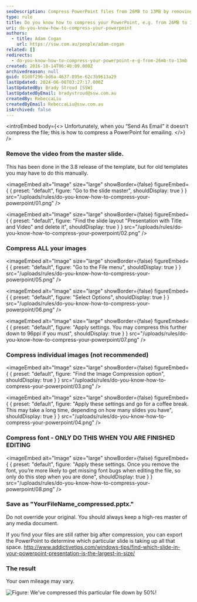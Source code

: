 ```yaml
---
seoDescription: Compress PowerPoint files from 26MB to 13MB by removing video from master slide, compressing images and font, and saving as a new file.
type: rule
title: Do you know how to compress your PowerPoint, e.g. from 26MB to 13MB?
uri: do-you-know-how-to-compress-your-powerpoint
authors:
  - title: Adam Cogan
    url: https://ssw.com.au/people/adam-cogan
related: []
redirects:
  - do-you-know-how-to-compress-your-powerpoint-e-g-from-26mb-to-13mb
created: 2016-10-14T06:40:09.000Z
archivedreason: null
guid: 01d0f296-bd6a-4637-895e-62c3b9613a29
lastUpdated: 2024-06-08T03:27:17.000Z
lastUpdatedBy: Brady Stroud [SSW]
lastUpdatedByEmail: bradystroud@ssw.com.au
createdBy: RebeccaLiu
createdByEmail: RebeccaLiu@ssw.com.au
isArchived: false
---
```


<introEmbed
  body={<>
Unfortunately, when you “Send As Email” it doesn’t compress the file; this is how to compress a PowerPoint for emailing.
  </>}
/>
### Remove the video from the master slide.

This has been done in the 3.8 release of the template, but for old templates you may have to do this manually.


<imageEmbed
  alt="Image"
  size="large"
  showBorder={false}
  figureEmbed={ {
    preset: "default",
    figure: "Go to the slide master",
    shouldDisplay: true
  } }
  src="/uploads/rules/do-you-know-how-to-compress-your-powerpoint/01.png"
/>



<imageEmbed
  alt="Image"
  size="large"
  showBorder={false}
  figureEmbed={ {
    preset: "default",
    figure: "Find the slide layout \"Presentation with Title and Video\" and delete it",
    shouldDisplay: true
  } }
  src="/uploads/rules/do-you-know-how-to-compress-your-powerpoint/02.png"
/>


### Compress ALL your images


<imageEmbed
  alt="Image"
  size="large"
  showBorder={false}
  figureEmbed={ {
    preset: "default",
    figure: "Go to the File menu",
    shouldDisplay: true
  } }
  src="/uploads/rules/do-you-know-how-to-compress-your-powerpoint/05.png"
/>



<imageEmbed
  alt="Image"
  size="large"
  showBorder={false}
  figureEmbed={ {
    preset: "default",
    figure: "Select Options",
    shouldDisplay: true
  } }
  src="/uploads/rules/do-you-know-how-to-compress-your-powerpoint/06.png"
/>



<imageEmbed
  alt="Image"
  size="large"
  showBorder={false}
  figureEmbed={ {
    preset: "default",
    figure: "Apply settings. You may compress this further down to 96ppi if you must",
    shouldDisplay: true
  } }
  src="/uploads/rules/do-you-know-how-to-compress-your-powerpoint/07.png"
/>


### Compress individual images (not recommended)


<imageEmbed
  alt="Image"
  size="large"
  showBorder={false}
  figureEmbed={ {
    preset: "default",
    figure: "Find the Image Compression option",
    shouldDisplay: true
  } }
  src="/uploads/rules/do-you-know-how-to-compress-your-powerpoint/03.png"
/>



<imageEmbed
  alt="Image"
  size="large"
  showBorder={false}
  figureEmbed={ {
    preset: "default",
    figure: "Apply these settings and go for a coffee break. This may take a long time, depending on how many slides you have",
    shouldDisplay: true
  } }
  src="/uploads/rules/do-you-know-how-to-compress-your-powerpoint/04.png"
/>


### Compress font - ONLY DO THIS WHEN YOU ARE FINISHED EDITING


<imageEmbed
  alt="Image"
  size="large"
  showBorder={false}
  figureEmbed={ {
    preset: "default",
    figure: "Apply these settings. Once you remove the font, you’re more likely to get missing font bugs when editing the file, so only do this step when you are done",
    shouldDisplay: true
  } }
  src="/uploads/rules/do-you-know-how-to-compress-your-powerpoint/08.png"
/>


### Save as "YourFileName_compressed.pptx."

Do not override your original. You should always keep a high-res master of any media document.

If you find your files are still rather big after compression, you can export the PowerPoint to determine which particular slide is taking up all that space. http://www.addictivetips.com/windows-tips/find-which-slide-in-your-powerpoint-presentation-is-the-largest-in-size/

### The result

Your own mileage may vary.

![Figure: We've compressed this particular file down by 50%!](/uploads/rules/do-you-know-how-to-compress-your-powerpoint/10.png)

